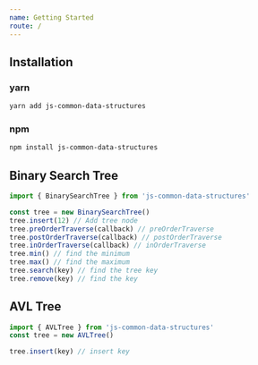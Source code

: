 ```yaml
---
name: Getting Started
route: /
---
```


## Installation

### yarn

```bash
yarn add js-common-data-structures
```

### npm

```bash
npm install js-common-data-structures
```

## Binary Search Tree

```javascript
import { BinarySearchTree } from 'js-common-data-structures'

const tree = new BinarySearchTree()
tree.insert(12) // Add tree node
tree.preOrderTraverse(callback) // preOrderTraverse
tree.postOrderTraverse(callback) // postOrderTraverse
tree.inOrderTraverse(callback) // inOrderTraverse
tree.min() // find the minimum
tree.max() // find the maximum
tree.search(key) // find the tree key
tree.remove(key) // find the key
```
## AVL Tree

```javascript
import { AVLTree } from 'js-common-data-structures'
const tree = new AVLTree()

tree.insert(key) // insert key

```

